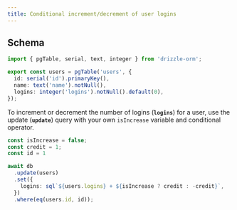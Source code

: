 ```yaml
---
title: Conditional increment/decrement of user logins
---
```


## Schema

```ts
import { pgTable, serial, text, integer } from 'drizzle-orm';

export const users = pgTable('users', {
  id: serial('id').primaryKey(),
  name: text('name').notNull(),
  logins: integer('logins').notNull().default(0),
});
```

To increment or decrement the number of logins (**`logins`**) for a user, use the update (**`update`**) query with your own `isIncrease` variable and conditional operator.

```ts
const isIncrease = false;
const credit = 1;
const id = 1

await db
  .update(users)
  .set({
    logins: sql`${users.logins} + ${isIncrease ? credit : -credit}`,
  })
  .where(eq(users.id, id));
```